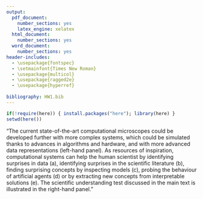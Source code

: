 ```yaml
---
output:
  pdf_document:
    number_sections: yes
    latex_engine: xelatex
  html_document:
    number_sections: yes
  word_document:
    number_sections: yes
header-includes:
  - \usepackage{fontspec}
  - \setmainfont{Times New Roman}
  - \usepackage{multicol}
  - \usepackage{ragged2e}
  - \usepackage{hyperref}
  
bibliography: HW1.bib
---
```

```r
if(!require(here)) { install.packages("here"); library(here) }
setwd(here())
```

\title{\textbf{STOR 390: HOMEWORK 1}}
\author{\textbf{Riley Harper}}
\date{\textbf{\today}}
\maketitle

\renewcommand\abstractname{}
\renewcommand{\refname}{References in the Discussion}
\begin{abstract}
\textbf{Abstract:} We have now seen three ethical theories as well as their pitfalls.  We have also thoroughly discussed their applications to the justifiability of Chat GPT. Now it is your turn to demonstrate your own understanding and mastery of these philosophical concepts.
\end{abstract}

\begin{multicols}{2}

\section{Is the use of Chat-GPT justifiable in academic settings?}

To what extent, or under what circumstances, is the use of Chat-GPT justifiable in academic settings?  Use (at least) one of the above principles as a supporting argument for your position.  Argue for your position in one page or less.

Chat-GPT, or any generative artificial intelligence (AI), can be a great tool for advancing ones own learning and research capabilities. These AI systems provide immediate access to a vast repository of information scraping the World Wide Web, generate diverse, creative ideas, and simulate intellectual discourse, all of which are invaluable in an academic context. In my own experience, utilizing Chat-GPT for comprehensive literature searches on complex topics like undergraduate mental health, depression, and melancholy proved to be remarkably effective. This effectiveness was not only recognized in at the University of North Carolina at Chapel Hill but also garnered international recognition and award at the University of Oxford when presenting our final research project. One of the biggest topics of discussion during our judging at each stage of the systems-based research competition was the strength and breadth evident in our literature search and, human, review process. However, this is not an argument to say that AI can be used in substitute to traditional learning tools.
\end{multicols}
\begin{minipage}{\linewidth}
\centering
\includegraphics[width=0.75\linewidth]{./figures/AIscience.png}
\end{minipage}

\textbf{Figure 1:} "The current state-of-the-art computational microscopes could be developed further with more complex systems, which could be simulated thanks to advances in algorithms and hardware, and with more advanced data representations (left-hand panel). As resources of inspiration, computational systems can help the human scientist by identifying surprises in data (a), identifying surprises in the scientific literature (b), finding surprising concepts by inspecting models (c), probing the behaviour of artificial agents (d) or by extracting new concepts from interpretable solutions (e). The scientific understanding test discussed in the main text is illustrated in the right-hand panel." \cite{Krenn2022}
\begin{multicols}{2}
From a consequentialist standpoint, the justification for using Chat-GPT in academia hinges on the outcomes it produces. If the use of AI leads to enhanced learning experiences, more thorough research, and a broader understanding of subjects, then its application is not only justifiable but recommended. The ability of AI to process and synthesize information at a scale unattainable by humans alone can, objectively, lead to significant advancements in knowledge and understanding. In complex fields like Statistics and Analytics or Biology and Medicine, AI can quickly analyze vast datasets, providing insights that might take much longer to discern through manual analysis. Further, AI can be used to enhance past experiments that lacked access to the modern technology we now possess in the modern age. An example of this was presented in Origins \cite{Brown2017} related to Miller and Urey's experiments \cite{Miller1953} on recreating the "primordial soup." Although the subject of this book was science fiction, the idea was not so far fetched to have an AI work on better recreating the early earth conditions and to combine this with technological simulation across centuries or longer rather than a few months as was used in the original paper written by Miller and Urey.

Virtue ethics, originated by philosophers such as Aristotle, focuses on the inherent character of a person rather than on specific actions. This ethical theory suggests that behavioral ethics stem from the virtues ingrained in the individual. Virtue ethics prompts us to consider how the use of Chat GPT in academia aligns with the virtues or moral character we seek to foster both in educators and in  students. One of the key virtues in academic settings is the pursuit of knowledge and wisdom. Chat-GPT, as an advanced data collection and anaylsis tool, aligns well with this virtue. It can serve as an aid in the relentless quest for knowledge, providing students and researchers with quick access to a wide range of information and diverse perspectives. This tool can enhance one's capacity for critical thinking and understanding, as it offers insights and data that might originally be inaccessible or difficult to comprehend to the reader. In this way, Chat-GPT can be seen as an extension of one's intellectual virtues, facilitating a deeper engagement with learning materials and promoting intellectual growth. Furthermore, the virtue of curiosity is inherently linked to academic endeavors. Chat-GPT can also serve as a catalyst for curiosity, opening up new avenues of inquiry and exploration through new innovations such as symbolic AI. By providing diverse viewpoints and covering a broad range of topics, it can inspire users to delve deeper into subjects, ask more profound questions, and explore areas they might not have considered otherwise. One example of this was demonstrated in a recently published paper on abstract reasoning in a classical problem involving the Raven's Progressive matrices (RPM) test.

\begin{minipage}{\linewidth}
\centering
\includegraphics[width=0.75\linewidth]{./figures/RPM.png}
\end{minipage}

\textbf{Figure 2:} "The RPM is a non-verbal test which involves perceiving pattern continuation, element abstraction, and finding relations between abstract elements based on underlying rules. Each RPM test is an analogy problem presented as a 3×3 pictorial matrix of context panels. Every panel in the matrix is filled with several geometric objects based on a certain rule, except the last panel which is left blank. The participants are asked to complete the missing panel in the matrix by picking the correct answer from a set of candidate answer panels that matches the implicit rule" \cite{Hersche2023}

This previously was an extremely tough problem for neural networks alone. However, the method used by Hersche and his collaborators was 88\% accurate on a set of problems compared to neural networks alone being only 61\% accurate on the same set. Also significant, the approach used by this team was 250 times faster than using the tradtional method of symbolic logic which involves referencing an immense rulebook to make decisions. Clearly, AI can lead those who are curious to pursue harder problems in unique, innovative ways.

In conclusion, from the perspective of consequentialism and virtue ethics, the use of Chat-GPT in academia can be justified when it aligns with and supports the expansion and pursuit of knowledge and curiosity. AI has become not just a tool for information retrieval and analysis, but also a means of enriching the educational experience and contributing to the moral development of those engaged in scholarly pursuits.

\section{Counterargument}

In no more than half a page, consider and refute a potential objection to the position you staked out in the above question. 

While consequentialism focuses on outcomes, it also acknowledges that negative consequences must be weighed and mitigated. The potential for academic dishonesty, over-reliance on AI, and the erosion of critical thinking skills are valid concerns that must be addressed. Ensuring that AI is used as a complement to, rather than a replacement for, traditional academic methods is essential in preserving the integrity of the educational process. Moreover, the nearly unlimited access to data mentioned in the previous argument can lead to a poor foundation in approaching research questions or learning in general. As Richard Feynman put it, "There is no learning without having to pose a question. And a question requires doubt." While generative AI can be great for answering quick questions, it can often become a crutch to those who tend to overuse for answering most or even every question that pops into their head. This leads to a weak foundation in reasoning and argumentative abilities–essential for academia in all facets from students to teachers to researchers. Even more worrying, the element of untruthfullness and lack of integrity can lead those who lack these abilities to "plagiarize" these new agents of information. Although the prompts are often originally written and queried by the author, it is the generative AI doing the bulk of workload related to critical thinking and reasoning. Many times, this results in weaker, general arguments that lack the nuances and creativity capable by the supposed human author. This worsening of knowledge and abilities clearly undermines the previously stated benefits of generative AI like advancing ones own learning and research capabilities. Moreover, it's difficult to fully understand the true outcome of generative AI used in academia until additional research is done in the field of developmental psychology to study how youth's approach towards learning changes in response to the AI revolution.

In conclusion, the potential for academic dishonesty, over-reliance on AI, and the erosion of critical thinking skills are potential gaps in the originally posited argument. Additional research should be done before any outcome can be argued from a consequantialist perspective.
\end{multicols}
\newpage
\nocite{*}
\bibliographystyle{apalike}
\bibliography{HW1}
